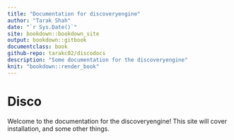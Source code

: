 ```yaml
--- 
title: "Documentation for discoveryengine"
author: "Tarak Shah"
date: "`r Sys.Date()`"
site: bookdown::bookdown_site
output: bookdown::gitbook
documentclass: book
github-repo: tarakc02/discodocs
description: "Some documentation for the discoveryengine"
knit: "bookdown::render_book"
---
```


# Disco

Welcome to the documentation for the discoveryengine! This site will cover installation, and some other things.


